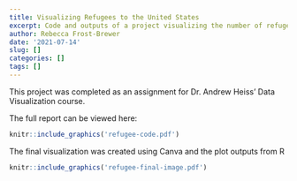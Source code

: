 ```yaml
---
title: Visualizing Refugees to the United States
excerpt: Code and outputs of a project visualizing the number of refugees to the US
author: Rebecca Frost-Brewer
date: '2021-07-14'
slug: []
categories: []
tags: []
---
```


This project was completed as an assignment for Dr. Andrew Heiss' Data Visualization course.

The full report can be viewed here:

```r
knitr::include_graphics('refugee-code.pdf')
```

The final visualization was created using Canva and the plot outputs from R

```r
knitr::include_graphics('refugee-final-image.pdf')
```